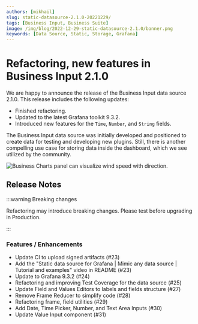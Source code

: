 ```yaml
---
authors: [mikhail]
slug: static-datasource-2.1.0-20221229/
tags: [Business Input, Business Suite]
image: /img/blog/2022-12-29-static-datasource-2.1.0/banner.png
keywords: [Data Source, Static, Storage, Grafana]
---
```



# Refactoring, new features in Business Input 2.1.0

We are happy to announce the release of the Business Input data source 2.1.0. This release includes the following updates:

- Finished refactoring.
- Updated to the latest Grafana toolkit 9.3.2.
- Introduced new features for the `Time`, `Number`, and `String` fields.

The Business Input data source was initially developed and positioned to create data for testing and developing new plugins. Still, there is another compelling use case for storing data inside the dashboard, which we see utilized by the community.

<Image
  title="Business Charts panel can visualize wind speed with direction."
  src="/img/blog/2022-12-29-static-datasource-2.1.0/wind.png"
/>

<GettingStarted />

<Tutorial />

## Release Notes

:::warning Breaking changes

Refactoring may introduce breaking changes. Please test before upgrading in Production.

:::

### Features / Enhancements

- Update CI to upload signed artifacts (#23)
- Add the "Static data source for Grafana | Mimic any data source | Tutorial and examples" video in README (#23)
- Update to Grafana 9.3.2 (#24)
- Refactoring and improving Test Coverage for the data source (#25)
- Update Field and Values Editors to labels and fields structure (#27)
- Remove Frame Reducer to simplify code (#28)
- Refactoring frame, field utilities (#29)
- Add Date, Time Picker, Number, and Text Area Inputs (#30)
- Update Value Input component (#31)

<Feedback />
